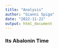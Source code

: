 ```yaml
---
title: "Analysis"
author: "Gianni Spiga"
date: "2022-11-22"
output: html_document
---
```



### Its Abalonin Time